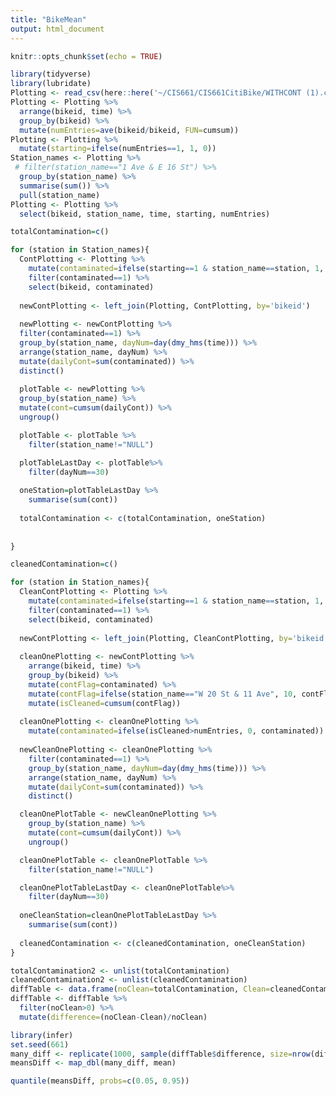 ```yaml
---
title: "BikeMean"
output: html_document
---
```


```r
knitr::opts_chunk$set(echo = TRUE)
```

```r
library(tidyverse)
library(lubridate)
Plotting <- read_csv(here::here('~/CIS661/CIS661CitiBike/WITHCONT (1).csv'))
Plotting <- Plotting %>% 
  arrange(bikeid, time) %>% 
  group_by(bikeid) %>% 
  mutate(numEntries=ave(bikeid/bikeid, FUN=cumsum))
Plotting <- Plotting %>% 
  mutate(starting=ifelse(numEntries==1, 1, 0))
Station_names <- Plotting %>% 
 # filter(station_name=="1 Ave & E 16 St") %>% 
  group_by(station_name) %>% 
  summarise(sum()) %>% 
  pull(station_name)
Plotting <- Plotting %>%
  select(bikeid, station_name, time, starting, numEntries)

```

```r
totalContamination=c()

for (station in Station_names){
  ContPlotting <- Plotting %>% 
    mutate(contaminated=ifelse(starting==1 & station_name==station, 1, 0)) %>% 
    filter(contaminated==1) %>% 
    select(bikeid, contaminated)
  
  newContPlotting <- left_join(Plotting, ContPlotting, by='bikeid')
  
  newPlotting <- newContPlotting %>% 
  filter(contaminated==1) %>% 
  group_by(station_name, dayNum=day(dmy_hms(time))) %>% 
  arrange(station_name, dayNum) %>% 
  mutate(dailyCont=sum(contaminated)) %>% 
  distinct()
  
  plotTable <- newPlotting %>% 
  group_by(station_name) %>% 
  mutate(cont=cumsum(dailyCont)) %>% 
  ungroup()

  plotTable <- plotTable %>% 
    filter(station_name!="NULL") 

  plotTableLastDay <- plotTable%>% 
    filter(dayNum==30)
  
  oneStation=plotTableLastDay %>% 
    summarise(sum(cont))
  
  totalContamination <- c(totalContamination, oneStation)
  
  
}
```


```r
cleanedContamination=c()

for (station in Station_names){
  CleanContPlotting <- Plotting %>% 
    mutate(contaminated=ifelse(starting==1 & station_name==station, 1, 0)) %>% 
    filter(contaminated==1) %>% 
    select(bikeid, contaminated)
  
  newContPlotting <- left_join(Plotting, CleanContPlotting, by='bikeid')
  
  cleanOnePlotting <- newContPlotting %>%
    arrange(bikeid, time) %>% 
    group_by(bikeid) %>%  
    mutate(contFlag=contaminated) %>% 
    mutate(contFlag=ifelse(station_name=="W 20 St & 11 Ave", 10, contFlag)) %>% 
    mutate(isCleaned=cumsum(contFlag))
  
  cleanOnePlotting <- cleanOnePlotting %>% 
    mutate(contaminated=ifelse(isCleaned>numEntries, 0, contaminated))
  
  newCleanOnePlotting <- cleanOnePlotting %>% 
    filter(contaminated==1) %>% 
    group_by(station_name, dayNum=day(dmy_hms(time))) %>% 
    arrange(station_name, dayNum) %>% 
    mutate(dailyCont=sum(contaminated)) %>% 
    distinct()

  cleanOnePlotTable <- newCleanOnePlotting %>% 
    group_by(station_name) %>% 
    mutate(cont=cumsum(dailyCont)) %>% 
    ungroup()

  cleanOnePlotTable <- cleanOnePlotTable %>% 
    filter(station_name!="NULL") 

  cleanOnePlotTableLastDay <- cleanOnePlotTable%>% 
    filter(dayNum==30)
  
  oneCleanStation=cleanOnePlotTableLastDay %>% 
    summarise(sum(cont))
  
  cleanedContamination <- c(cleanedContamination, oneCleanStation)
}
```


```r
totalContamination2 <- unlist(totalContamination)
cleanedContamination2 <- unlist(cleanedContamination)
diffTable <- data.frame(noClean=totalContamination, Clean=cleanedContamination2)
diffTable <- diffTable %>% 
  filter(noClean>0) %>% 
  mutate(difference=(noClean-Clean)/noClean) 


```

```r
library(infer)
set.seed(661)
many_diff <- replicate(1000, sample(diffTable$difference, size=nrow(diffTable), replace=TRUE), simplify=FALSE)
meansDiff <- map_dbl(many_diff, mean)

quantile(meansDiff, probs=c(0.05, 0.95))
```








